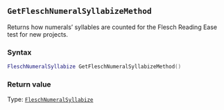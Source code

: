 ::: {.minipage data-latex="{\textwidth}"}
## `GetFleschNumeralSyllabizeMethod`

Returns how numerals' syllables are counted for the Flesch Reading Ease test for new projects.

### Syntax {-}

``` .lua
FleschNumeralSyllabize GetFleschNumeralSyllabizeMethod()
```

### Return value {-}

Type: [`FleschNumeralSyllabize`](#fleschnumeralsyllabize)
:::
